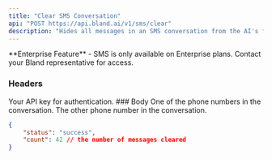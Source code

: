 ```yaml
---
title: "Clear SMS Conversation"
api: "POST https://api.bland.ai/v1/sms/clear"
description: "Hides all messages in an SMS conversation from the AI's future responses (without permanently deleting them). For development/debugging."
---
```


<Info>
  **Enterprise Feature** - SMS is only available on Enterprise plans. Contact your Bland representative for access.
</Info>

### Headers

<ParamField header="authorization" type="string" required>
  Your API key for authentication.
</ParamField>
### Body


<ParamField body="to" type="string" required>
    One of the phone numbers in the conversation.
</ParamField>

<ParamField body="from" type="string" required>
    The other phone number in the conversation.
</ParamField>

<ResponseExample>

```json Response
{
    "status": "success",
    "count": 42 // the number of messages cleared
}
```

</ResponseExample>
